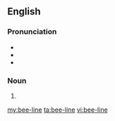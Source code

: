 ==English==

===Pronunciation===
* {{audio|en-us-beeline.ogg|Audio (US)|lang=en}}
* {{IPA|/ˈbiːlaɪn/}}
* {{rhymes|iːlaɪn}}

===Noun===
{{en-noun}}

# {{alternative spelling of|beeline}}

[[my:bee-line]]
[[ta:bee-line]]
[[vi:bee-line]]